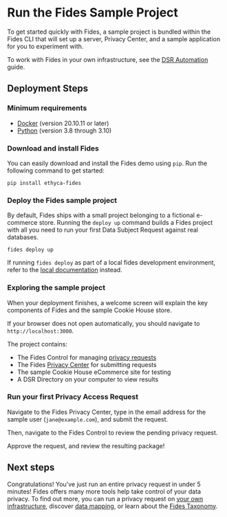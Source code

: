 
# Run the Fides Sample Project

To get started quickly with Fides, a sample project is bundled within the Fides CLI that will set up a server, Privacy Center, and a sample application for you to experiment with.

To work with Fides in your own infrastructure, see the [DSR Automation](../dsr_quickstart/overview) guide. 

## Deployment Steps

### Minimum requirements 

*  [Docker](https://www.docker.com/products/docker-desktop) (version 20.10.11 or later)
*  [Python](https://www.python.org/downloads/) (version 3.8 through 3.10) 

### Download and install Fides
You can easily download and install the Fides demo using `pip`. Run the following command to get started:

```
pip install ethyca-fides
```

### Deploy the Fides sample project
By default, Fides ships with a small project belonging to a fictional e-commerce store. Running the `deploy up` command builds a Fides project with all you need to run your first Data Subject Request against real databases.

```
fides deploy up
```

<Callout>If running `fides deploy` as part of a local fides development environment, refer to the [local documentation](../community/development/dev_deployment) instead.</Callout>

### Exploring the sample project
When your deployment finishes, a welcome screen will explain the key components of Fides and the sample Cookie House store. 

If your browser does not open automatically, you should navigate to `http://localhost:3000`.

The project contains:

* The Fides Control for managing [privacy requests](../dsr_quickstart/dsr_processing)
* The Fides [Privacy Center](../dsr_quickstart/privacy_center) for submitting requests
* The sample Cookie House eCommerce site for testing
* A DSR Directory on your computer to view results

### Run your first Privacy Access Request
Navigate to the Fides Privacy Center, type in the email address for the sample user (`jane@example.com`), and submit the request.

Then, navigate  to the Fides Control to review the pending privacy request.

Approve the request, and review the resulting package! 

## Next steps
Congratulations! You've just run an entire privacy request in under 5 minutes! Fides offers many more tools help take control of your data privacy. To find out more, you can run a privacy request on [your own infrastructure](../dsr_quickstart/overview), discover [data mapping](../data_mapping/overview), or learn about the [Fides Taxonomy](https://ethyca.github.io/fideslang/).